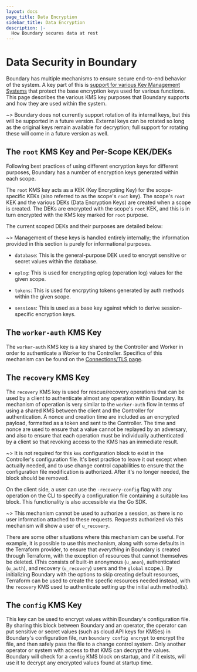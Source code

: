 ```yaml
---
layout: docs
page_title: Data Encryption
sidebar_title: Data Encryption
description: |-
  How Boundary secures data at rest
---
```


# Data Security in Boundary

Boundary has multiple mechanisms to ensure secure end-to-end behavior of the
system. A key part of this is [support for various Key Management
Systems](/docs/configuration/kms) that protect the base encryption keys used for
various functions. This page describes the various KMS key purposes that
Boundary supports and how they are used within the system.

~> Boundary does not currently support rotation of its internal keys, but this
will be supported in a future version. External keys can be rotated so long as
the original keys remain available for decryption; full support for rotating
these will come in a future version as well.

## The `root` KMS Key and Per-Scope KEK/DEKs

Following best practices of using different encryption keys for different
purposes, Boundary has a number of encryption keys generated within each scope.

The `root` KMS key acts as a KEK (Key Encrypting Key) for the scope-specific
KEKs (also referred to as the scope's `root` key). The scope's `root` KEK and
the various DEKs (Data Encryption Keys) are created when a scope is created. The
DEKs are encrypted with the scope's `root` KEK, and this is in turn encrypted
with the KMS key marked for `root` purpose.

The current scoped DEKs and their purposes are detailed below:

~> Management of these keys is handled entirely internally; the information
provided in this section is purely for informational purposes.

* `database`: This is the general-purpose DEK used to encrypt sensitive or
secret values within the database.

* `oplog`: This is used for encrypting oplog (operation log) values for the
given scope.

* `tokens`: This is used for encrpyting tokens generated by auth methods within
the given scope.

* `sessions`: This is used as a base key against which to derive
session-specific encryption keys.

## The `worker-auth` KMS Key

The `worker-auth` KMS key is a key shared by the Controller and Worker in order
to authenticate a Worker to the Controller. Specifics of this mechanism can be
found on the [Connections/TLS page](/docs/concepts/security/connections-tls).

## The `recovery` KMS Key

The `recovery` KMS key is used for rescue/recovery operations that can be used
by a client to authenticate almost any operation within Boundary. Its mechanism
of operation is very similar to the `worker-auth` flow in terms of using a
shared KMS between the client and the Controller for authentication. A nonce and
creation time are included as an encrypted payload, formatted as a token and
sent to the Controller. The time and nonce are used to ensure that a value
cannot be replayed by an adversary, and also to ensure that each operation must
be individually authenticated by a client so that revoking access to the KMS has
an immediate result.

~> It is not required for this `kms` configuration block to exist in the
Controller's configuration file. It's best practice to leave it out except when
actually needed, and to use change control capabilities to ensure that the
configuration file modification is authorized. After it's no longer needed, the
block should be removed.

On the client side, a user can use the `-recovery-config` flag with any
operation on the CLI to specify a configuration file containing a suitable `kms`
block. This functionality is also accessible via the Go SDK.

~> This mechanism cannot be used to authorize a session, as there is no user
information attached to these requests. Requests authorized via this mechanism
will show a user of `u_recovery`.

There are some other situations where this mechanism can be useful. For example,
it is possible to use this mechanism, along with some defaults in the Terraform
provider, to ensure that _everything_ in Boundary is created through Terraform,
with the exception of resources that cannot themselves be deleted. (This
consists of built-in anonymous (`u_anon`), authenticated (`u_auth`), and
recovery (`u_recovery`) users and the `global` scope.). By initializing Boundary
with the options to skip creating default resources, Terraform can be used to
create the specfic resources needed instead, with the `recovery` KMS used to
authenticate setting up the initial auth method(s).

## The `config` KMS Key

This key can be used to encrypt values within Boundary's configuration file. By
sharing this block between Boundary and an operator, the operator can put
sensitive or secret values (such as cloud API keys for KMSes) in Boundary's
configuration file, run `boundary config encrypt` to encrypt the file, and then
safely pass the file to a change control system. Only another operator or system
with access to that KMS can decrypt the values. Boundary will check for a
`config` KMS block on startup, and if it exists, will use it to decrypt any
encrypted values found at startup time.
